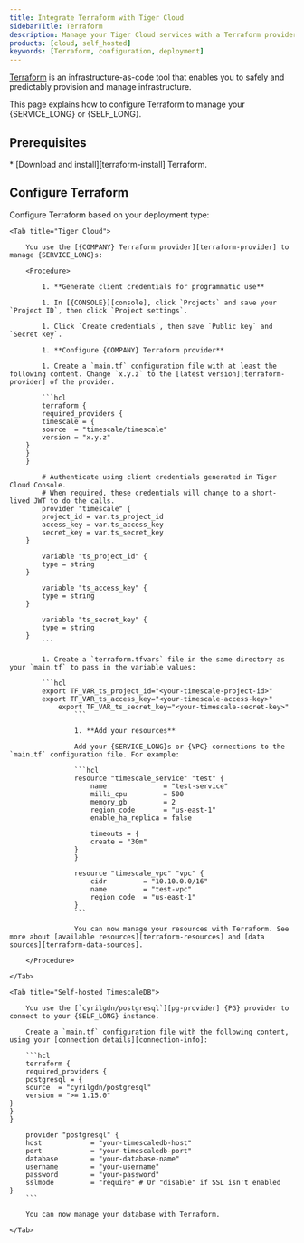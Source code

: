 ```yaml
---
title: Integrate Terraform with Tiger Cloud
sidebarTitle: Terraform
description: Manage your Tiger Cloud services with a Terraform provider
products: [cloud, self_hosted]
keywords: [Terraform, configuration, deployment]
---
```



[Terraform][terraform] is an infrastructure-as-code tool that enables you to safely and predictably provision and manage infrastructure.

This page explains how to configure Terraform to manage your {SERVICE_LONG} or {SELF_LONG}.

## Prerequisites

<IntegrationPrereqCloud />
* [Download and install][terraform-install] Terraform.

## Configure Terraform

Configure Terraform based on your deployment type:

<Tabs label="Configure Terraform for your service">

    <Tab title="Tiger Cloud">

        You use the [{COMPANY} Terraform provider][terraform-provider] to manage {SERVICE_LONG}s:

        <Procedure>

            1. **Generate client credentials for programmatic use**

            1. In [{CONSOLE}][console], click `Projects` and save your `Project ID`, then click `Project settings`.

            1. Click `Create credentials`, then save `Public key` and `Secret key`.

            1. **Configure {COMPANY} Terraform provider**

            1. Create a `main.tf` configuration file with at least the following content. Change `x.y.z` to the [latest version][terraform-provider] of the provider.

            ```hcl
            terraform {
            required_providers {
            timescale = {
            source  = "timescale/timescale"
            version = "x.y.z"
        }
        }
        }

            # Authenticate using client credentials generated in Tiger Cloud Console.
            # When required, these credentials will change to a short-lived JWT to do the calls.
            provider "timescale" {
            project_id = var.ts_project_id
            access_key = var.ts_access_key
            secret_key = var.ts_secret_key
        }

            variable "ts_project_id" {
            type = string
        }

            variable "ts_access_key" {
            type = string
        }

            variable "ts_secret_key" {
            type = string
        }
            ```

            1. Create a `terraform.tfvars` file in the same directory as your `main.tf` to pass in the variable values:

            ```hcl
            export TF_VAR_ts_project_id="<your-timescale-project-id>"
            export TF_VAR_ts_access_key="<your-timescale-access-key>"
                export TF_VAR_ts_secret_key="<your-timescale-secret-key>"
                    ```

                    1. **Add your resources**

                    Add your {SERVICE_LONG}s or {VPC} connections to the `main.tf` configuration file. For example:

                    ```hcl
                    resource "timescale_service" "test" {
                        name              = "test-service"
                        milli_cpu         = 500
                        memory_gb         = 2
                        region_code       = "us-east-1"
                        enable_ha_replica = false

                        timeouts = {
                        create = "30m"
                    }
                    }

                    resource "timescale_vpc" "vpc" {
                        cidr         = "10.10.0.0/16"
                        name         = "test-vpc"
                        region_code  = "us-east-1"
                    }
                    ```

                    You can now manage your resources with Terraform. See more about [available resources][terraform-resources] and [data sources][terraform-data-sources].

        </Procedure>

    </Tab>

    <Tab title="Self-hosted TimescaleDB">

        You use the [`cyrilgdn/postgresql`][pg-provider] {PG} provider to connect to your {SELF_LONG} instance.

        Create a `main.tf` configuration file with the following content, using your [connection details][connection-info]:

        ```hcl
        terraform {
        required_providers {
        postgresql = {
        source  = "cyrilgdn/postgresql"
        version = ">= 1.15.0"
    }
    }
    }

        provider "postgresql" {
        host            = "your-timescaledb-host"
        port            = "your-timescaledb-port"
        database        = "your-database-name"
        username        = "your-username"
        password        = "your-password"
        sslmode         = "require" # Or "disable" if SSL isn't enabled
    }
        ```

        You can now manage your database with Terraform.

    </Tab>

</Tabs>

[terraform-install]: https://developer.hashicorp.com/terraform/tutorials/aws-get-started/install-cli
[terraform]: https://developer.hashicorp.com/terraform
[console]: https://console.cloud.timescale.com/dashboard/services
[terraform-provider]: https://registry.terraform.io/providers/timescale/timescale/latest/docs
[connection-info]: /integrations/:currentVersion:/find-connection-details/
[terraform-resources]: https://registry.terraform.io/providers/timescale/timescale/latest/docs/resources/peering_connection
[terraform-data-sources]: https://registry.terraform.io/providers/timescale/timescale/latest/docs/data-sources/products
[pg-provider]: https://registry.terraform.io/providers/cyrilgdn/postgresql/latest

